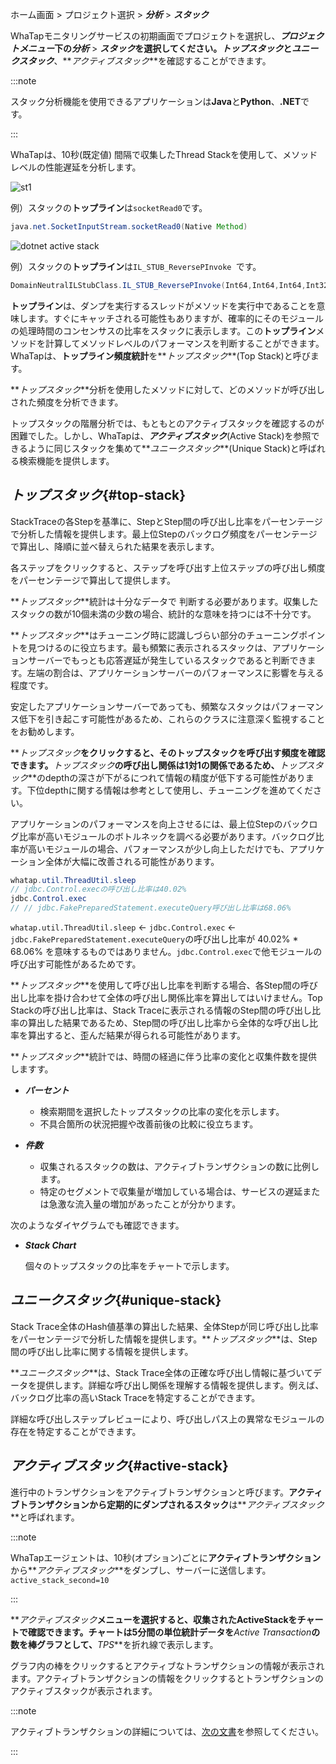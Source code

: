 ホーム画面 > プロジェクト選択 > **_分析_** > **_スタック_**

WhaTapモニタリングサービスの初期画面でプロジェクトを選択し、**_プロジェクトメニュー_**下の**_分析_** > **_スタック_**を選択してください。**_トップスタック_**と**_ユニークスタック_**、**_アクティブスタック_**を確認することができます。 

:::note

スタック分析機能を使用できるアプリケーションは**Java**と**Python**、**.NET**です。 

:::

WhaTapは、10秒(既定値) 間隔で収集したThread Stackを使用して、メソッドレベルの性能遅延を分析します。

<InDoc product='java,python'>

![st1](https://img.whatap.io/media/user_guide_application/stack/st1.png)

例）スタックの**トップライン**は`socketRead0`です。 

```java
java.net.SocketInputStream.socketRead0(Native Method)
```

</InDoc>

<InDoc product='dotnet'>

![dotnet active stack](/img/apm-analysis-stack-example-dotnet.png)

例）スタックの**トップライン**は`IL_STUB_ReversePInvoke `です。 

```csharp
DomainNeutralILStubClass.IL_STUB_ReversePInvoke(Int64,Int64,Int64,Int32)
```

</InDoc>

**トップライン**は、ダンプを実行するスレッドがメソッドを実行中であることを意味します。すぐにキャッチされる可能性もありますが、確率的にそのモジュールの処理時間のコンセンサスの比率をスタックに表示します。この**トップライン**メソッドを計算してメソッドレベルのパフォーマンスを判断することができます。WhaTapは、**トップライン頻度統計**を**_トップスタック_**(Top Stack)と呼びます。

<ImgLang img='apm-analysis-apm-top-stack-01.png' desc='トップスタック' />

**_トップスタック_**分析を使用したメソッドに対して、どのメソッドが呼び出しされた頻度を分析できます。

<ImgLang img='apm-analysis-apm-top-stack-02.png' desc='トップスタック' />

トップスタックの階層分析では、もともとのアクティブスタックを確認するのが困難でした。しかし、WhaTapは、**_アクティブスタック_**(Active Stack)を参照できるように同じスタックを集めて**_ユニークスタック_**(Unique Stack)と呼ばれる検索機能を提供します。

## **_トップスタック_**{#top-stack}

StackTraceの各Stepを基準に、StepとStep間の呼び出し比率をパーセンテージで分析した情報を提供します。最上位Stepのバックログ頻度をパーセンテージで算出し、降順に並べ替えられた結果を表示します。

各ステップをクリックすると、ステップを呼び出す上位ステップの呼び出し頻度をパーセンテージで算出して提供します。

**_トップスタック_**統計は十分なデータで
判断する必要があります。収集したスタックの数が10個未満の少数の場合、統計的な意味を持つには不十分です。

**_トップスタック_**はチューニング時に認識しづらい部分のチューニングポイントを見つけるのに役立ちます。最も頻繁に表示されるスタックは、アプリケーションサーバーでもっとも応答遅延が発生しているスタックであると判断できます。左端の割合は、アプリケーションサーバーのパフォーマンスに影響を与える程度です。

安定したアプリケーションサーバーであっても、頻繁なスタックはパフォーマンス低下を引き起こす可能性があるため、これらのクラスに注意深く監視することをお勧めします。

**_トップスタック_**をクリックすると、そのトップスタックを呼び出す頻度を確認できます。**_トップスタック_**の呼び出し関係は1対1の関係であるため、**_トップスタック_**のdepthの深さが下がるにつれて情報の精度が低下する可能性があります。下位depthに関する情報は参考として使用し、チューニングを進めてください。

アプリケーションのパフォーマンスを向上させるには、最上位Stepのバックログ比率が高いモジュールのボトルネックを調べる必要があります。バックログ比率が高いモジュールの場合、パフォーマンスが少し向上しただけでも、アプリケーション全体が大幅に改善される可能性があります。

<ImgLang img='apm-analysis-apm-top-stack-03.png' desc='トップスタック' />

```java {1,3}
whatap.util.ThreadUtil.sleep
// jdbc.Control.execの呼び出し比率は40.02%
jdbc.Control.exec
// // jdbc.FakePreparedStatement.executeQuery呼び出し比率は68.06%
```

`whatap.util.ThreadUtil.sleep` ← `jdbc.Control.exec` ← `jdbc.FakePreparedStatement.executeQuery`の呼び出し比率が 40.02% \* 68.06% を意味するものではありません。`jdbc.Control.exec`で他モジュールの呼び出す可能性があるためです。

**_トップスタック_**を使用して呼び出し比率を判断する場合、各Step間の呼び出し比率を掛け合わせて全体の呼び出し関係比率を算出してはいけません。Top Stackの呼び出し比率は、Stack Traceに表示される情報のStep間の呼び出し比率の算出した結果であるため、Step間の呼び出し比率から全体的な呼び出し比率を算出すると、歪んだ結果が得られる可能性があります。

**_トップスタック_**統計では、時間の経過に伴う比率の変化と収集件数を提供しますす。

<ImgLang img='apm-analysis-apm-top-stack-04.png' desc='トップスタック' />

- **_パーセント_**

  - 検索期間を選択したトップスタックの比率の変化を示します。
  - 不具合箇所の状況把握や改善前後の比較に役立ちます。

- **_件数_**

  - 収集されるスタックの数は、アクティブトランザクションの数に比例します。
  - 特定のセグメントで収集量が増加している場合は、サービスの遅延または急激な流入量の増加があったことが分かります。

次のようなダイヤグラムでも確認できます。

<ImgLang img='apm-analysis-apm-top-stack-05.png' desc='トップスタック' />

- **_Stack Chart_**

  個々のトップスタックの比率をチャートで示します。

## **_ユニークスタック_**{#unique-stack}

Stack Trace全体のHash値基準の算出した結果、全体Stepが同じ呼び出し比率をパーセンテージで分析した情報を提供します。**_トップスタック_**は、Step間の呼び出し比率に関する情報を提供します。 

**_ユニークスタック_**は、Stack Trace全体の正確な呼び出し情報に基づいてデータを提供します。詳細な呼び出し関係を理解する情報を提供します。例えば、バックログ比率の高いStack Traceを特定することができます。

<ImgLang img='apm-analysis-apm-unique-stack.png' desc='ユニークスタック' />

詳細な呼び出しステップレビューにより、呼び出しパス上の異常なモジュールの存在を特定することができます。

## **_アクティブスタック_**{#active-stack}

進行中のトランザクションをアクティブトランザクションと呼びます。**アクティブトランザクションから定期的にダンプされるスタック**は**_アクティブスタック_**と呼ばれます。

:::note

WhaTapエージェントは、10秒(オプション)ごとに**アクティブトランザクション**から**_アクティブスタック_**をダンプし、サーバーに送信します。<br/>
`active_stack_second=10`

:::

**_アクティブスタック_**メニューを選択すると、収集されたActiveStackをチャートで確認できます。チャートは5分間の単位統計データを**_Active Transaction_**の数を棒グラフとして、**_TPS_**を折れ線で表示します。 

グラフ内の棒をクリックするとアクティブなトランザクションの情報が表示されます。アクティブトランザクションの情報をクリックするとトランザクションのアクティブスタックが表示されます。

<ImgLang img='apm-analysis-apm-active-stack.png' desc='アクティブスタック' />

:::note

アクティブトランザクションの詳細については、[次の文書](active-transactions)を参照してください。

:::


<Compactactivestacks />


<Backgroundthread />
